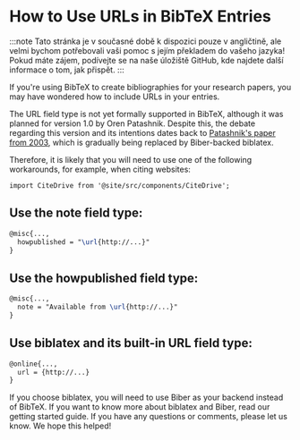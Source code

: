 # How to Use URLs in BibTeX Entries

:::note
Tato stránka je v současné době k dispozici pouze v angličtině, ale velmi bychom potřebovali vaši pomoc s jejím překladem do vašeho jazyka! Pokud máte zájem, podívejte se na naše úložiště GitHub, kde najdete další informace o tom, jak přispět.
:::


If you're using BibTeX to create bibliographies for your research papers, you may have wondered how to include URLs in your entries.

The URL field type is not yet formally supported in BibTeX, although it was planned for version 1.0 by Oren Patashnik. Despite this, the debate regarding this version and its intentions dates back to [Patashnik's paper from 2003](https://tug.org/TUGboat/tb24-1/patashnik.pdf), which is gradually being replaced by Biber-backed biblatex.

Therefore, it is likely that you will need to use one of the following workarounds, for example, when citing websites:

```mdx-code-block
import CiteDrive from '@site/src/components/CiteDrive';
```
<CiteDrive /> 

## Use the note field type:


```latex
@misc{...,
  howpublished = "\url{http://...}"
}
```

## Use the howpublished field type:

```latex
@misc{...,
  note = "Available from \url{http://...}"
}
```

## Use biblatex and its built-in URL field type:

```latex
@online{...,
  url = {http://...}
}
```


If you choose biblatex, you will need to use Biber as your backend instead of BibTeX. If you want to know more about biblatex and Biber, read our getting started guide.
If you have any questions or comments, please let us know. We hope this helped!
